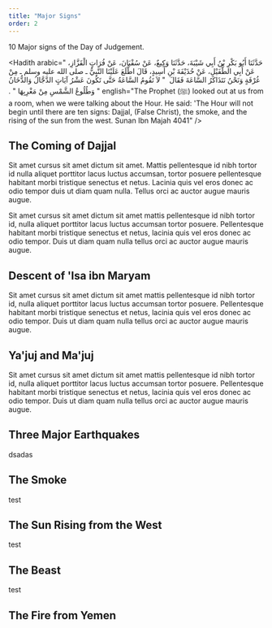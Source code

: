 ```yaml
---
title: "Major Signs"
order: 2
---
```


10 Major signs of the Day of Judgement.

<Hadith
  arabic="
حَدَّثَنَا أَبُو بَكْرِ بْنُ أَبِي شَيْبَةَ، حَدَّثَنَا وَكِيعٌ، عَنْ سُفْيَانَ، عَنْ فُرَاتٍ الْقَزَّازِ، عَنْ أَبِي الطُّفَيْلِ، عَنْ حُذَيْفَةَ بْنِ أَسِيدٍ، قَالَ اطَّلَعَ عَلَيْنَا النَّبِيُّ ـ صلى الله عليه وسلم ـ مِنْ غُرْفَةٍ وَنَحْنُ نَتَذَاكَرُ السَّاعَةَ فَقَالَ ‏ "‏ لاَ تَقُومُ السَّاعَةُ حَتَّى تَكُونَ عَشْرُ آيَاتٍ الدَّجَّالُ وَالدُّخَانُ وَطُلُوعُ الشَّمْسِ مِنْ مَغْرِبِهَا ‏"‏ ‏.‏ "
  english="The Prophet (ﷺ) looked out at us from a room, when we were talking about the Hour. He said: 'The Hour will not begin until there are ten signs: Dajjal, (False Christ), the smoke, and the rising of the sun from the west. Sunan Ibn Majah 4041"
/>

## The Coming of Dajjal

Sit amet cursus sit amet dictum sit amet. Mattis pellentesque id nibh tortor id nulla aliquet porttitor lacus luctus accumsan, tortor posuere pellentesque habitant morbi tristique senectus et netus. Lacinia quis vel eros donec ac odio tempor duis ut diam quam nulla. Tellus orci ac auctor augue mauris augue.

Sit amet cursus sit amet dictum sit amet mattis pellentesque id nibh tortor id, nulla aliquet porttitor lacus luctus accumsan tortor posuere. Pellentesque habitant morbi tristique senectus et netus, lacinia quis vel eros donec ac odio tempor. Duis ut diam quam nulla tellus orci ac auctor augue mauris augue.

## Descent of 'Isa ibn Maryam

Sit amet cursus sit amet dictum sit amet mattis pellentesque id nibh tortor id, nulla aliquet porttitor lacus luctus accumsan tortor posuere. Pellentesque habitant morbi tristique senectus et netus, lacinia quis vel eros donec ac odio tempor. Duis ut diam quam nulla tellus orci ac auctor augue mauris augue.

## Ya'juj and Ma'juj

Sit amet cursus sit amet dictum sit amet mattis pellentesque id nibh tortor id, nulla aliquet porttitor lacus luctus accumsan tortor posuere. Pellentesque habitant morbi tristique senectus et netus, lacinia quis vel eros donec ac odio tempor. Duis ut diam quam nulla tellus orci ac auctor augue mauris augue.

<Hadith
  arabic="أَنْ تَرَى الْحُفَاةَ الْعُرَاةَ الْعَالَةَ رِعَاءَ الشَّاءِ يَتَطَاوَلُونَ فِي الْبُنْيَانِ"
  english="You will find barefooted, destitute goat-herds vying with one another in the construction of magnificent buildings."
  source="Sahih Muslim Book 1, Hadith 1"
/>

<MyImage src="/images/news-single.jpg" alt="hello" />

<Hadith
  arabic="أَنْ تَرَى الْحُفَاةَ الْعُرَاةَ الْعَالَةَ رِعَاءَ الشَّاءِ يَتَطَاوَلُونَ فِي الْبُنْيَانِ"
  english="You will find barefooted, destitute goat-herds vying with one another in the construction of magnificent buildings."
  source="Sahih Muslim Book 1, Hadith 1"
/>

## Three Major Earthquakes

dsadas

## The Smoke

test

## The Sun Rising from the West

test

## The Beast

test

## The Fire from Yemen

